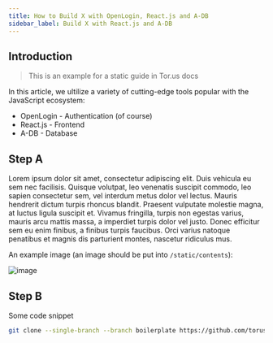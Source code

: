 ```yaml
---
title: How to Build X with OpenLogin, React.js and A-DB
sidebar_label: Build X with React.js and A-DB
---
```


## Introduction

> This is an example for a static guide in Tor.us docs

In this article, we ultilize a variety of cutting-edge tools popular with the
JavaScript ecosystem:

- OpenLogin - Authentication (of course)
- React.js - Frontend
- A-DB - Database

## Step A

Lorem ipsum dolor sit amet, consectetur adipiscing elit. Duis vehicula eu sem
nec facilisis. Quisque volutpat, leo venenatis suscipit commodo, leo sapien
consectetur sem, vel interdum metus dolor vel lectus. Mauris hendrerit dictum
turpis rhoncus blandit. Praesent vulputate molestie magna, at luctus ligula
suscipit et. Vivamus fringilla, turpis non egestas varius, mauris arcu mattis
massa, a imperdiet turpis dolor vel justo. Donec efficitur sem eu enim finibus,
a finibus turpis faucibus. Orci varius natoque penatibus et magnis dis
parturient montes, nascetur ridiculus mus.

An example image (an image should be put into `/static/contents`):

![image](/contents/artboard-copy-2-2x.png)

## Step B

Some code snippet

```bash
git clone --single-branch --branch boilerplate https://github.com/torusresearch/OpenLogin
```
